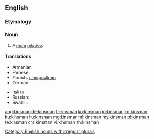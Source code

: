 ==English==

===Etymology===
{{suffix|kin|alt1=kin’s|man}}

===Noun===
{{en-noun|kinsmen}}

# A [[male]] [[relative]].

====Translations====
{{trans-top|male relative}}
* Armenian: {{t|hy|ազգական|tr=azgakan}}
* Faroese: {{t|fo|ættarmaður|m}}
* Finnish: [[miespuolinen#Finnish|miespuolinen]] {{t+|fi|sukulainen}}
* German: {{t+|de|Verwandter|m}}
{{trans-mid}}
* Italian: {{t|it|parente|m}}
* Russian: {{t+|ru|родственник|m}}
* Swahili: {{t+|sw|ndugu}}
{{trans-bottom}}

[[Category:English nouns with irregular plurals]]

[[ang:kinsman]]
[[de:kinsman]]
[[fr:kinsman]]
[[ko:kinsman]]
[[io:kinsman]]
[[kn:kinsman]]
[[ku:kinsman]]
[[hu:kinsman]]
[[mg:kinsman]]
[[ml:kinsman]]
[[my:kinsman]]
[[pl:kinsman]]
[[te:kinsman]]
[[chr:kinsman]]
[[vi:kinsman]]
[[zh:kinsman]]